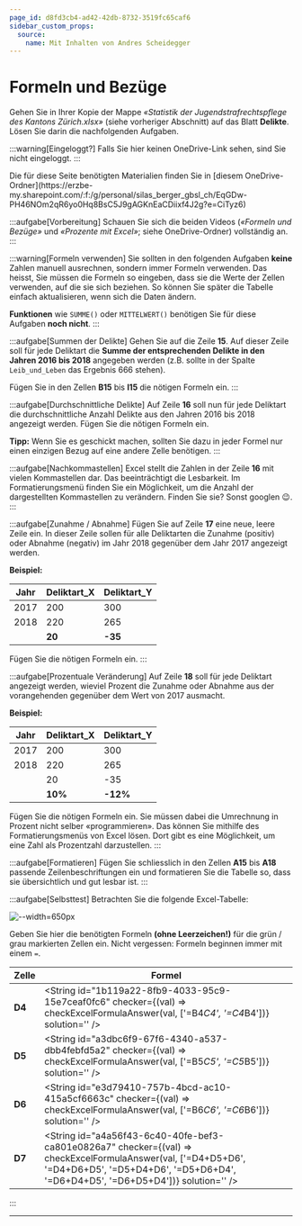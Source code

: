 ```yaml
---
page_id: d8fd3cb4-ad42-42db-8732-3519fc65caf6
sidebar_custom_props:
  source:
    name: Mit Inhalten von Andres Scheidegger
---
```



# Formeln und Bezüge
Gehen Sie in Ihrer Kopie der Mappe _«Statistik der Jugendstrafrechtspflege des Kantons Zürich.xlsx»_ (siehe vorheriger Abschnitt) auf das Blatt **Delikte**. Lösen Sie darin die nachfolgenden Aufgaben.

:::warning[Eingeloggt?]
Falls Sie hier keinen OneDrive-Link sehen, sind Sie nicht eingeloggt.
:::

<Restricted id="f5f94521-cc5c-4c05-8203-e1e09c3175c0">
Die für diese Seite benötigten Materialien finden Sie in [diesem OneDrive-Ordner](https://erzbe-my.sharepoint.com/:f:/g/personal/silas_berger_gbsl_ch/EqGDw-PH46NOm2qR6yo0Hq8BsC5J9gAGKnEaCDiixf4J2g?e=CiTyz6)
</Restricted>

<br/>

:::aufgabe[Vorbereitung]
<TaskState id="dfd4c428-5c09-4995-b08a-d4ad296eda30" />
Schauen Sie sich die beiden Videos (_«Formeln und Bezüge»_ und _«Prozente mit Excel»_; siehe OneDrive-Ordner) vollständig an.
:::

:::warning[Formeln verwenden]
Sie sollten in den folgenden Aufgaben **keine** Zahlen manuell ausrechnen, sondern immer Formeln verwenden. Das heisst, Sie müssen die Formeln so eingeben, dass sie die Werte der Zellen verwenden, auf die sie sich beziehen. So können Sie später die Tabelle einfach aktualisieren, wenn sich die Daten ändern.

**Funktionen** wie `SUMME()` oder `MITTELWERT()` benötigen Sie für diese Aufgaben **noch nicht**.
:::

:::aufgabe[Summen der Delikte]
<TaskState id="b1c2d3e4-f5a6-7b8c-9d0e-f1a2b3c4d5e6" />
Gehen Sie auf die Zeile __15__. Auf dieser Zeile soll für jede Deliktart die **Summe der entsprechenden Delikte in den Jahren 2016 bis 2018** angegeben werden (z.B. sollte in der Spalte `Leib_und_Leben` das Ergebnis $666$ stehen).

Fügen Sie in den Zellen __B15__ bis __I15__ die nötigen Formeln ein.
:::


:::aufgabe[Durchschnittliche Delikte]
<TaskState id="2af8d5db-e5f9-4c42-b812-6567d7f9841f" />
Auf Zeile __16__ soll nun für jede Deliktart die durchschnittliche Anzahl Delikte aus den Jahren 2016 bis 2018 angezeigt werden. Fügen Sie die nötigen Formeln ein.

**Tipp:** Wenn Sie es geschickt machen, sollten Sie dazu in jeder Formel nur einen einzigen Bezug auf eine andere Zelle benötigen.
:::

:::aufgabe[Nachkommastellen]
<TaskState id="f7ac2bd9-c616-401b-a32b-235d7156a562" />
Excel stellt die Zahlen in der Zeile __16__ mit vielen Kommastellen dar. Das beeinträchtigt die Lesbarkeit. Im Formatierungsmenü finden Sie ein Möglichkeit, um die Anzahl der dargestellten Kommastellen zu verändern. Finden Sie sie? Sonst googlen 😉.
:::

:::aufgabe[Zunahme / Abnahme]
<TaskState id="160a7906-428c-41c0-a865-cec2ad925847" />
Fügen Sie auf Zeile __17__ eine neue, leere Zeile ein. In dieser Zeile sollen für alle Deliktarten die Zunahme (positiv) oder Abnahme (negativ) im Jahr 2018 gegenüber dem Jahr 2017 angezeigt werden. 

**Beispiel:**

| Jahr | Deliktart_X | Deliktart_Y |
| --- | --- | --- |
| 2017 | 200 | 300 |
| 2018 | 220 | 265 |
|  | **20** | **-35** |

Fügen Sie die nötigen Formeln ein.
:::

:::aufgabe[Prozentuale Veränderung]
<TaskState id="c19b3445-1db0-4745-9bf8-657023bb018e" />
Auf Zeile __18__ soll für jede Deliktart angezeigt werden, wieviel Prozent die Zunahme oder Abnahme aus der vorangehenden gegenüber dem Wert von 2017 ausmacht.

**Beispiel:**

| Jahr | Deliktart_X | Deliktart_Y |
| --- | --- | --- |
| 2017 | 200 | 300 |
| 2018 | 220 | 265 |
|  | 20 | -35 |
|  | **10%** | **-12%** |

Fügen Sie die nötigen Formeln ein. Sie müssen dabei die Umrechnung in Prozent nicht selber «programmieren». Das können Sie mithilfe des Formatierungsmenüs von Excel lösen. Dort gibt es eine Möglichkeit, um eine Zahl als Prozentzahl darzustellen.
:::

:::aufgabe[Formatieren]
<TaskState id="91b8d985-12c1-4ef9-b849-858efd81bc63" />
Fügen Sie schliesslich in den Zellen __A15__ bis __A18__ passende Zeilenbeschriftungen ein und formatieren Sie die Tabelle so, dass sie übersichtlich und gut lesbar ist.
:::

:::aufgabe[Selbsttest]
<TaskState id="d0c1f2b6-3a4e-4b5c-8d7f-9e0a1c5f3b2c" />
Betrachten Sie die folgende Excel-Tabelle:

![--width=650px](img/vorgabe_selbsttest_formeln_bezuege.png)

Geben Sie hier die benötigten Formeln **(ohne Leerzeichen!)** für die grün / grau markierten Zellen ein. Nicht vergessen: Formeln beginnen immer mit einem `=`.

| Zelle | Formel |
| - | - |
| __D4__ | <String id="1b119a22-8fb9-4033-95c9-15e7ceaf0fc6" checker={(val) => checkExcelFormulaAnswer(val, ['=B4*C4', '=C4*B4'])} solution='' />|
| __D5__ | <String id="a3dbc6f9-67f6-4340-a537-dbb4febfd5a2" checker={(val) => checkExcelFormulaAnswer(val, ['=B5*C5', '=C5*B5'])} solution='' />|
| __D6__ | <String id="e3d79410-757b-4bcd-ac10-415a5cf6663c" checker={(val) => checkExcelFormulaAnswer(val, ['=B6*C6', '=C6*B6'])} solution='' />|
| __D7__ | <String id="a4a56f43-6c40-40fe-bef3-ca801e0826a7" checker={(val) => checkExcelFormulaAnswer(val, ['=D4+D5+D6', '=D4+D6+D5', '=D5+D4+D6', '=D5+D6+D4', '=D6+D4+D5', '=D6+D5+D4'])} solution='' />|
:::

---